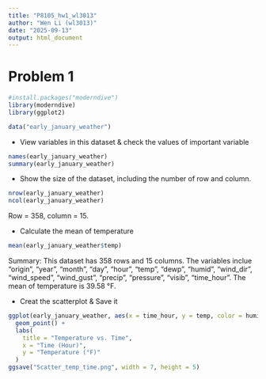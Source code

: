 ```yaml
---
title: "P8105_hw1_wl3013"
author: "Wen Li (wl3013)"
date: "2025-09-13"
output: html_document
---
```


# Problem 1

```r
#install.packages("moderndive")
library(moderndive)
library(ggplot2)
```


```r
data("early_january_weather")
```

* View variables in this dataset & check the values of important variable
```r
names(early_january_weather)
summary(early_january_weather)
```


* Show the size of the dataset, including the number of row and column.
```r
nrow(early_january_weather)
ncol(early_january_weather)
```
 Row = 358, column = 15.

* Calculate the mean of temperature
```r
mean(early_january_weather$temp)
```


Summary: 
  This dataset has 358 rows and 15 columns. 
  The variables inclue "origin", "year", "month", "day", "hour", "temp", "dewp", "humid", "wind_dir", "wind_speed", "wind_gust",  "precip", "pressure", "visib", "time_hour". 
  The mean of temperature is 39.58 °F.

* Creat the scatterplot & Save it
```r
ggplot(early_january_weather, aes(x = time_hour, y = temp, color = humid) ) + 
  geom_point() + 
  labs(
    title = "Temperature vs. Time",
    x = "Time (Hour)",
    y = "Temperature (°F)"
  )
ggsave("Scatter_temp_time.png", width = 7, height = 5)
```

